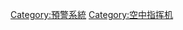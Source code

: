 {{Catnav|頁面分類|人类社会|科技|军事装备|军用飞机}}

{{catmore|空中预警机}}
{{Commonscat|Early Warning Aircraft (AEW/AWACS)}}

[[Category:預警系統|Category:預警系統]]
[[Category:空中指挥机|Category:空中指挥机]]